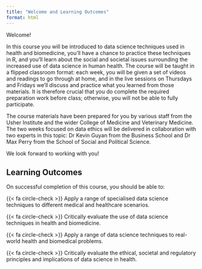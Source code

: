 ```yaml
---
title: "Welcome and Learning Outcomes"
format: html
---
```


Welcome!

In this course you will be introduced to data science techniques used in health and biomedicine, you'll have a chance to practice these techniques in R, and you'll learn about the social and societal issues surrounding the increased use of data science in human health. The course will be taught in a flipped classroom format: each week, you will be given a set of videos and readings to go through at home, and in the live sessions on Thursdays and Fridays we'll discuss and practice what you learned from those materials. It is therefore crucial that you do complete the required preparation work before class; otherwise, you will not be able to fully participate.

The course materials have been prepared for you by various staff from the Usher Institute and the wider College of Medicine and Veterinary Medicine. The two weeks focused on data ethics will be delivered in collaboration with two experts in this topic: Dr Kevin Guyan from the Business School and Dr Max Perry from the School of Social and Political Science.

We look forward to working with you!

## Learning Outcomes

On successful completion of this course, you should be able to:

{{< fa circle-check >}} Apply a range of specialised data science techniques to different medical and healthcare scenarios.

{{< fa circle-check >}} Critically evaluate the use of data science techniques in health and biomedicine.

{{< fa circle-check >}} Apply a range of data science techniques to real-world health and biomedical problems.

{{< fa circle-check >}} Critically evaluate the ethical, societal and regulatory principles and implications of data science in health.
